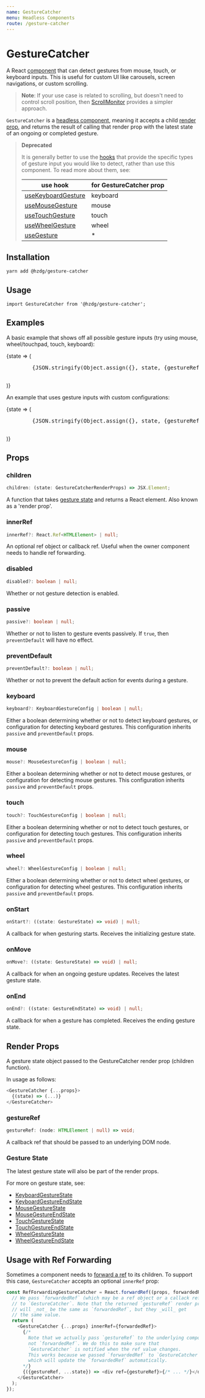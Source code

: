 ```yaml
---
name: GestureCatcher
menu: Headless Components
route: /gesture-catcher
---
```



# GestureCatcher

A React [component] that can detect gestures from mouse, touch, or keyboard inputs.
This is useful for custom UI like carousels, screen navigations,
or custom scrolling.

> **Note**: If your use case is related to scrolling,
> but doesn't need to control scroll position,
> then [ScrollMonitor] provides a simpler approach.

`GestureCatcher` is a [headless component], meaning
it accepts a child [render prop], and returns the result
of calling that render prop with the latest state of
an ongoing or completed gesture.

> **Deprecated**
>
> It is generally better to use the [hooks]
> that provide the specific types of gesture input you would like to
> detect, rather than use this component. To read more about them, see:
>
> | use hook             | for GestureCatcher prop |
> | -------------------- | ----------------------- |
> | [useKeyboardGesture] | keyboard                |
> | [useMouseGesture]    | mouse                   |
> | [useTouchGesture]    | touch                   |
> | [useWheelGesture]    | wheel                   |
> | [useGesture]         | \*                      |

## Installation

```shell
yarn add @hzdg/gesture-catcher
```

## Usage

```
import GestureCatcher from '@hzdg/gesture-catcher';
```

## Examples

A basic example that shows off all possible gesture inputs
(try using mouse, wheel/touchpad, touch, keyboard):

<Playground>
  <GestureCatcher preventDefault>
    {state => (
      <pre
        tabIndex={1}
        ref={state.gestureRef}
        style={{width: '100%', minHeight: 400}}
      >
        {JSON.stringify(Object.assign({}, state, {gestureRef: null}), null, 2)}
      </pre>
    )}
  </GestureCatcher>
</Playground>

An example that uses gesture inputs with custom configurations:

<Playground>
  <GestureCatcher wheel={{threshold: 100}} keyboard={{preventDefault: true}}>
    {state => (
      <pre
        tabIndex={1}
        ref={state.gestureRef}
        style={{width: '100%', minHeight: 400}}
      >
        {JSON.stringify(Object.assign({}, state, {gestureRef: null}), null, 2)}
      </pre>
    )}
  </GestureCatcher>
</Playground>

## Props

### children

```ts
children: (state: GestureCatcherRenderProps) => JSX.Element;
```

A function that takes [gesture state] and returns a React element.
Also known as a 'render prop'.

### innerRef

```ts
innerRef?: React.Ref<HTMLElement> | null;
```

An optional ref object or callback ref.
Useful when the owner component needs to handle ref forwarding.

### disabled

```ts
disabled?: boolean | null;
```

Whether or not gesture detection is enabled.

### passive

```ts
passive?: boolean | null;
```

Whether or not to listen to gesture events passively.
If `true`, then `preventDefault` will have no effect.

### preventDefault

```ts
preventDefault?: boolean | null;
```

Whether or not to prevent the default action
for events during a gesture.

### keyboard

```ts
keyboard?: KeyboardGestureConfig | boolean | null;
```

Either a boolean determining whether or not to detect keyboard gestures,
or configuration for detecting keyboard gestures. This configuration
inherits `passive` and `preventDefault` props.

### mouse

```ts
mouse?: MouseGestureConfig | boolean | null;
```

Either a boolean determining whether or not to detect mouse gestures,
or configuration for detecting mouse gestures. This configuration
inherits `passive` and `preventDefault` props.

### touch

```ts
touch?: TouchGestureConfig | boolean | null;
```

Either a boolean determining whether or not to detect touch gestures,
or configuration for detecting touch gestures. This configuration
inherits `passive` and `preventDefault` props.

### wheel

```ts
wheel?: WheelGestureConfig | boolean | null;
```

Either a boolean determining whether or not to detect wheel gestures,
or configuration for detecting wheel gestures. This configuration
inherits `passive` and `preventDefault` props.

### onStart

```ts
onStart?: ((state: GestureState) => void) | null;
```

A callback for when gesturing starts.
Receives the initializing gesture state.

### onMove

```ts
onMove?: ((state: GestureState) => void) | null;
```

A callback for when an ongoing gesture updates.
Receives the latest gesture state.

### onEnd

```ts
onEnd?: ((state: GestureEndState) => void) | null;
```

A callback for when a gesture has completed.
Receives the ending gesture state.

## Render Props

A gesture state object passed to the GestureCatcher
render prop (children function).

In usage as follows:

```js
<GestureCatcher {...props}>
  {(state) => (...)}
</GestureCatcher>
```

### gestureRef

```ts
gestureRef: (node: HTMLElement | null) => void;
```

A callback ref that should be passed to an underlying DOM node.

### Gesture State

The latest gesture state will also be part of the render props.

For more on gesture state, see:

- [KeyboardGestureState]
- [KeyboardGestureEndState]
- [MouseGestureState]
- [MouseGestureEndState]
- [TouchGestureState]
- [TouchGestureEndState]
- [WheelGestureState]
- [WheelGestureEndState]

## Usage with Ref Forwarding

Sometimes a component needs to [forward a ref] to its children.
To support this case, `GestureCatcher` accepts an optional `innerRef` prop:

```js
const RefForwardingGestureCatcher = React.forwardRef((props, forwardedRef) => {
  // We pass `forwardedRef` (which may be a ref object or a callack ref)
  // to `GestureCatcher`. Note that the returned `gestureRef` render prop
  // will _not_ be the same as `forwardedRef`, but they _will_ get
  // the same value.
  return (
    <GestureCatcher {...props} innerRef={forwardedRef}>
      {/*
        Note that we actually pass `gestureRef` to the underlying component,
        not `forwardedRef`. We do this to make sure that
        `GestureCatcher` is notified when the ref value changes.
        This works because we passed `forwardedRef` to `GestureCatcher`,
        which will update the `forwardedRef` automatically.
      */}
      {({gestureRef, ...state}) => <div ref={gestureRef}>{/* ... */}</div>}
    </GestureCatcher>
  );
});
```

[component]: https://reactjs.org/docs/components-and-props.html
[hooks]: https://reactjs.org/docs/hooks-intro.html
[headless component]: https://medium.com/merrickchristensen/headless-user-interface-components-565b0c0f2e18
[render prop]: https://cdb.reacttraining.com/use-a-render-prop-50de598f11ce
[callback ref]: https://reactjs.org/docs/refs-and-the-dom.html#callback-refs
[forward a ref]: https://reactjs.org/docs/forwarding-refs.html
[usekeyboardgesture]: /use-keyboard-gesture
[usemousegesture]: /use-mouse-gesture
[usetouchgesture]: /use-touch-gesture
[usewheelgesture]: /use-wheel-gesture
[usegesture]: /use-gesture
[gesture state]: #render-props
[scrollmonitor]: /scroll-monitor
[keyboardgesturestate]: /use-keyboard-gesture#keyboardgesturestate
[mousegesturestate]: /use-mouse-gesture#mousegesturestate
[touchgesturestate]: /use-touch-gesture#touchgesturestate
[wheelgesturestate]: /use-wheel-gesture#wheelgesturestate
[keyboardgestureendstate]: /use-keyboard-gesture#keyboardgestureendstate
[mousegestureendstate]: /use-mouse-gesture#mousegestureendstate
[touchgestureendstate]: /use-touch-gesture#touchgestureendstate
[wheelgestureendstate]: /use-wheel-gesture#wheelgestureendstate
